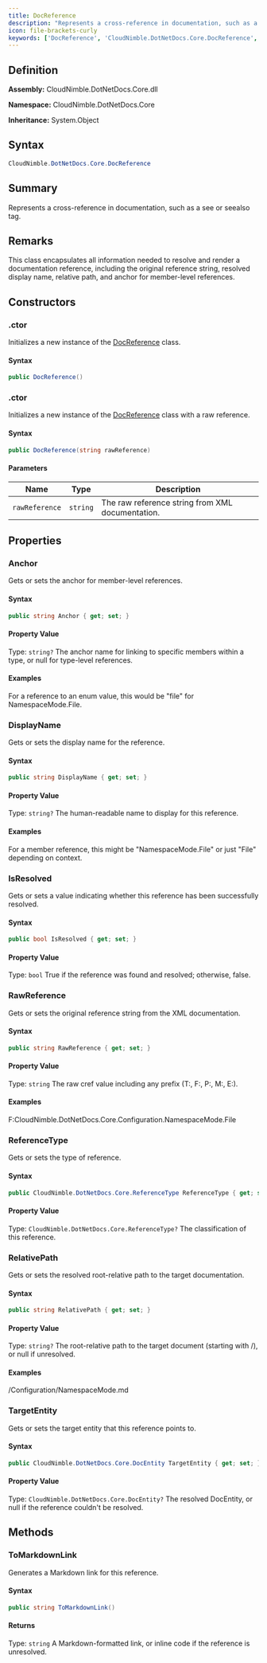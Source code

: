 ```yaml
---
title: DocReference
description: "Represents a cross-reference in documentation, such as a see or seealso tag."
icon: file-brackets-curly
keywords: ['DocReference', 'CloudNimble.DotNetDocs.Core.DocReference', 'CloudNimble.DotNetDocs.Core', 'class', 'System.Object']
---
```


## Definition

**Assembly:** CloudNimble.DotNetDocs.Core.dll

**Namespace:** CloudNimble.DotNetDocs.Core

**Inheritance:** System.Object

## Syntax

```csharp
CloudNimble.DotNetDocs.Core.DocReference
```

## Summary

Represents a cross-reference in documentation, such as a see or seealso tag.

## Remarks

This class encapsulates all information needed to resolve and render a documentation reference,
            including the original reference string, resolved display name, relative path, and anchor for
            member-level references.

## Constructors

### .ctor

Initializes a new instance of the [DocReference](/api-reference/CloudNimble/DotNetDocs/Core/DocReference) class.

#### Syntax

```csharp
public DocReference()
```

### .ctor

Initializes a new instance of the [DocReference](/api-reference/CloudNimble/DotNetDocs/Core/DocReference) class with a raw reference.

#### Syntax

```csharp
public DocReference(string rawReference)
```

#### Parameters

| Name | Type | Description |
|------|------|-------------|
| `rawReference` | `string` | The raw reference string from XML documentation. |

## Properties

### Anchor

Gets or sets the anchor for member-level references.

#### Syntax

```csharp
public string Anchor { get; set; }
```

#### Property Value

Type: `string?`
The anchor name for linking to specific members within a type, or null for type-level references.

#### Examples

For a reference to an enum value, this would be "file" for NamespaceMode.File.

### DisplayName

Gets or sets the display name for the reference.

#### Syntax

```csharp
public string DisplayName { get; set; }
```

#### Property Value

Type: `string?`
The human-readable name to display for this reference.

#### Examples

For a member reference, this might be "NamespaceMode.File" or just "File" depending on context.

### IsResolved

Gets or sets a value indicating whether this reference has been successfully resolved.

#### Syntax

```csharp
public bool IsResolved { get; set; }
```

#### Property Value

Type: `bool`
True if the reference was found and resolved; otherwise, false.

### RawReference

Gets or sets the original reference string from the XML documentation.

#### Syntax

```csharp
public string RawReference { get; set; }
```

#### Property Value

Type: `string`
The raw cref value including any prefix (T:, F:, P:, M:, E:).

#### Examples

F:CloudNimble.DotNetDocs.Core.Configuration.NamespaceMode.File

### ReferenceType

Gets or sets the type of reference.

#### Syntax

```csharp
public CloudNimble.DotNetDocs.Core.ReferenceType ReferenceType { get; set; }
```

#### Property Value

Type: `CloudNimble.DotNetDocs.Core.ReferenceType?`
The classification of this reference.

### RelativePath

Gets or sets the resolved root-relative path to the target documentation.

#### Syntax

```csharp
public string RelativePath { get; set; }
```

#### Property Value

Type: `string?`
The root-relative path to the target document (starting with /), or null if unresolved.

#### Examples

/Configuration/NamespaceMode.md

### TargetEntity

Gets or sets the target entity that this reference points to.

#### Syntax

```csharp
public CloudNimble.DotNetDocs.Core.DocEntity TargetEntity { get; set; }
```

#### Property Value

Type: `CloudNimble.DotNetDocs.Core.DocEntity?`
The resolved DocEntity, or null if the reference couldn't be resolved.

## Methods

### ToMarkdownLink

Generates a Markdown link for this reference.

#### Syntax

```csharp
public string ToMarkdownLink()
```

#### Returns

Type: `string`
A Markdown-formatted link, or inline code if the reference is unresolved.

